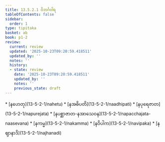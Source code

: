 ```yaml
---
title: 13.5.2.1 ဝိဘင်္ဂဝါရ
tableOfContents: false
sidebar:
  order: 1
type: tipitaka
basket: ab
book: p1-2
review:
  current: review
  updated: '2025-10-23T09:20:59.418511'
  updated_by: ''
  notes: ''
  history:
  - state: review
    date: '2025-10-23T09:20:59.418511'
    updated_by: ''
    notes: ''
    previous_state: draft
---
```



<ReviewStatus review={frontmatter.review} showDetails={true} />

<HypothesisAnnotation frontmatter={frontmatter} />

<DynamicBreadcrumb />



<TableOfContents book="p1-2" section="13.5.2.1">
* [နဟေတု](13-5-2-1/nahetu)
* [နအဓိပတိ](13-5-2-1/naadhipati)
* [နပုရေဇာတ](13-5-2-1/napurejata)
* [နပစ္ဆာဇာတ-နအာသေဝန](13-5-2-1/napacchajata-naasevana)
* [နကမ္မ](13-5-2-1/nakamma)
* [နဝိပါက](13-5-2-1/navipaka)
* [နဈာနာဒိ](13-5-2-1/najhanadi)
</TableOfContents>